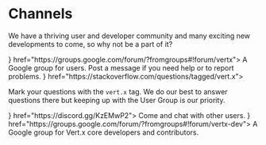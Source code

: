 
<Guide title="Channels">

# Channels

We have a thriving user and developer community and many exciting new
developments to come, so why not be a part of it?

<Cards columns={2}>
  <Card title="User Group" icon={<Googlemessages />} href="https://groups.google.com/forum/?fromgroups#!forum/vertx">
    A Google group for users. Post a message if you need help or to report problems.
  </Card>
  <Card title="Stack Overflow" icon={<Stackoverflow />} href="https://stackoverflow.com/questions/tagged/vert.x">

Mark your questions with the `vert.x` tag. We do our best to answer questions
there but keeping up with the User Group is our priority.

  </Card>
  <Card title="Discord" icon={<Discord />} href="https://discord.gg/KzEMwP2">
    Come and chat with other users.
  </Card>
  <Card title="Developer Group" icon={<Googlemessages />} href="https://groups.google.com/forum/?fromgroups#!forum/vertx-dev">
    A Google group for Vert.x core developers and contributors.
  </Card>
</Cards>

</Guide>
